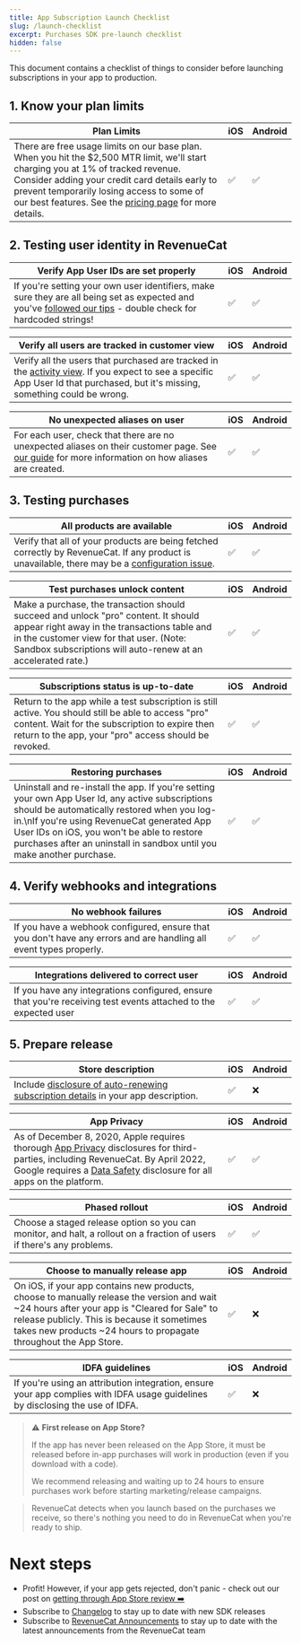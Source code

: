 ```yaml
---
title: App Subscription Launch Checklist
slug: /launch-checklist
excerpt: Purchases SDK pre-launch checklist
hidden: false
---
```

This document contains a checklist of things to consider before launching subscriptions in your app to production.

## 1. Know your plan limits

| Plan Limits | iOS | Android |
|-------------|-----|---------|
| There are free usage limits on our base plan. When you hit the $2,500 MTR limit, we'll start charging you at 1% of tracked revenue. Consider adding your credit card details early to prevent temporarily losing access to some of our best features. See the [pricing page](https://www.revenuecat.com/pricing) for more details. | ✅ | ✅ |

## 2. Testing user identity in RevenueCat

| Verify App User IDs are set properly | iOS | Android |
|-------------------------------------|-----|---------|
| If you're setting your own user identifiers, make sure they are all being set as expected and you've [followed our tips](/customers/user-ids#tips-for-setting-app-user-ids) - double check for hardcoded strings! | ✅ | ✅ |

| Verify all users are tracked in customer view | iOS | Android |
|-----------------------------------------------|-----|---------|
| Verify all the users that purchased are tracked in the [activity view](https://app.revenuecat.com/activity). If you expect to see a specific App User Id that purchased, but it's missing, something could be wrong. | ✅ | ✅ |

| No unexpected aliases on user | iOS | Android |
|-----------------------------|-----|---------|
| For each user, check that there are no unexpected aliases on their customer page. See [our guide](/customers/user-ids) for more information on how aliases are created. | ✅ | ✅ |

## 3. Testing purchases

| All products are available | iOS | Android |
|---------------------------|-----|---------|
| Verify that all of your products are being fetched correctly by RevenueCat. If any product is unavailable, there may be a [configuration issue](https://www.revenuecat.com/blog/engineering/app-store-connect-in-app-purchase-guide/). | ✅ | ✅ |

| Test purchases unlock content | iOS | Android |
|-----------------------------|-----|---------|
| Make a purchase, the transaction should succeed and unlock "pro" content. It should appear right away in the transactions table and in the customer view for that user. (Note: Sandbox subscriptions will auto-renew at an accelerated rate.) | ✅ | ✅ |

| Subscriptions status is up-to-date | iOS | Android |
|-----------------------------------|-----|---------|
| Return to the app while a test subscription is still active. You should still be able to access "pro" content. Wait for the subscription to expire then return to the app, your "pro" access should be revoked. | ✅ | ✅ |

| Restoring purchases | iOS | Android |
|---------------------|-----|---------|
| Uninstall and re-install the app. If you're setting your own App User Id, any active subscriptions should be automatically restored when you log-in.\nIf you're using RevenueCat generated App User IDs on iOS, you won't be able to restore purchases after an uninstall in sandbox until you make another purchase. | ✅ | ✅ |


## 4. Verify webhooks and integrations

| No webhook failures | iOS | Android |
|---------------------|-----|---------|
| If you have a webhook configured, ensure that you don't have any errors and are handling all event types properly. | ✅ | ✅ |

| Integrations delivered to correct user | iOS | Android |
|---------------------------------------|-----|---------|
| If you have any integrations configured, ensure that you're receiving test events attached to the expected user | ✅ | ✅ |

## 5. Prepare release

| Store description | iOS | Android |
|-------------------|-----|---------|
| Include [disclosure of auto-renewing subscription details](https://www.revenuecat.com/blog/schedule-2-section-3-8-b/) in your app description. | ✅ | ❌ |

| App Privacy | iOS | Android |
|-------------|-----|---------|
| As of December 8, 2020, Apple requires thorough [App Privacy](/platform-resources/apple-platform-resources/apple-app-privacy) disclosures for third-parties, including RevenueCat. By April 2022, Google requires a [Data Safety](/platform-resources/google-platform-resources/google-plays-data-safety) disclosure for all apps on the platform. | ✅ | ✅ |

| Phased rollout | iOS | Android |
|----------------|-----|---------|
| Choose a staged release option so you can monitor, and halt, a rollout on a fraction of users if there's any problems. | ✅ | ✅ |

| Choose to manually release app | iOS | Android |
|------------------------------|-----|---------|
| On iOS, if your app contains new products, choose to manually release the version and wait ~24 hours after your app is "Cleared for Sale" to release publicly. This is because it sometimes takes new products ~24 hours to propagate throughout the App Store. | ✅ | ❌ |

| IDFA guidelines | iOS | Android |
|-----------------|-----|---------|
| If you're using an attribution integration, ensure your app complies with IDFA usage guidelines by disclosing the use of IDFA. | ✅ | ❌ |

> :warning: **First release on App Store?**
> 
> If the app has never been released on the App Store, it must be released before in-app purchases will work in production (even if you download with a code).
> 
> We recommend releasing and waiting up to 24 hours to ensure purchases work before starting marketing/release campaigns.

> RevenueCat detects when you launch based on the purchases we receive, so there's nothing you need to do in RevenueCat when you're ready to ship.

# Next steps

* Profit! However, if your app gets rejected, don't panic - check out our post on [getting through App Store review ➡️](https://medium.com/revenuecat-blog/getting-through-app-review-39ac50438c62)
* Subscribe to [Changelog](https://community.revenuecat.com/product-updates) to stay up to date with new SDK releases
* Subscribe to [RevenueCat Announcements](https://community.revenuecat.com/revenuecat-announcements-2) to stay up to date with the latest announcements from the RevenueCat team
